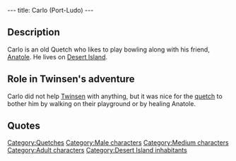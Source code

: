 ---
title: Carlo (Port-Ludo)
---

{{Character|
Name=Carlo|
Image=Bowler.gif|
Race=[[Quetch]]|
Gender=Male|
Size=Medium|
Age=Adult}}

==Description==
Carlo is an old Quetch who likes to play bowling along with his friend, [[Anatole]]. He lives on [[Desert Island]].

==Role in Twinsen's adventure==
Carlo did not help [[Twinsen]] with anything, but it was nice for the [[quetch]] to bother him by walking on their playground or by healing Anatole.

==Quotes==
{{Quote|
Quote=Everybody talks about these guys from outer space, they say they landed on several islands. But that should not interrupt our game.|
Character=Carlo}}
{{Quote|
Quote=I've noticed I keep losing since you helped my little friend over there. Nice move Sherlock!|
Character=Carlo}}
{{Quote|
Quote=I don't know. But it has been a while back since I last saw Ker'aooc the healer.|
Character=Carlo}}

[[Category:Quetches]]
[[Category:Male characters]]
[[Category:Medium characters]]
[[Category:Adult characters]]
[[Category:Desert Island inhabitants]]